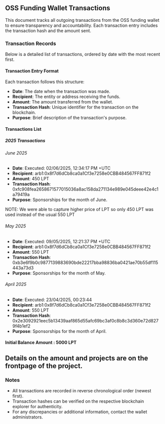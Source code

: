 ## OSS Funding Wallet Transactions

This document tracks all outgoing transactions from the OSS funding wallet to ensure transparency and accountability. Each transaction entry includes the transaction hash and the amount sent.

### Transaction Records

Below is a detailed list of transactions, ordered by date with the most recent first.

#### Transaction Entry Format
Each transaction follows this structure:
- **Date**: The date when the transaction was made.
- **Recipient**: The entity or address receiving the funds.
- **Amount**: The amount transferred from the wallet.
- **Transaction Hash**: Unique identifier for the transaction on the blockchain.
- **Purpose**: Brief description of the transaction's purpose.

#### Transactions List

##### 2025 Transactions
###### June 2025
  - **Date**: Executed: 02/06/2025, 12:34:17 PM +UTC 
  - **Recipient**: arb1:0x8f7d6dCb8ca0a1Cf3e7258e0CBB484567FF871f2
  - **Amount**: 450 LPT
  - **Transaction Hash**: 0xfc908fea2658671577015036a8ac158da271134e989e045deee42e4c1a79419a
  - **Purpose**: Sponsorships for the month of June.

NOTE: We were able to capture higher price of LPT so only 450 LPT was used instead of the usual 550 LPT

###### May 2025
  - **Date**: Executed: 09/05/2025, 12:21:37 PM +UTC 
  - **Recipient**: arb1:0x8f7d6dCb8ca0a1Cf3e7258e0CBB484567FF871f2
  - **Amount**: 550 LPT
  - **Transaction Hash**: 0xb3e6f9b0c9877139883690bde22217bba98836ba0421ae70b55df115443a73d3
  - **Purpose**: Sponsorships for the month of May.

###### April 2025
  - **Date**: Executed: 23/04/2025, 00:23:44
  - **Recipient**: arb1:0x8f7d6dCb8ca0a1Cf3e7258e0CBB484567FF871f2
  - **Amount**: 550 LPT
  - **Transaction Hash**: 0x2e3092921eec5b13439aaf865d55afc69bc3af0c8b8c3d360e72d8279f4b1ef2
  - **Purpose**: Sponsorships for the month of April.

#### Initial Balance Amount : 5000 LPT

## Details on the amount and projects are on the frontpage of the project.

### Notes
- All transactions are recorded in reverse chronological order (newest first).
- Transaction hashes can be verified on the respective blockchain explorer for authenticity.
- For any discrepancies or additional information, contact the wallet administrators.

